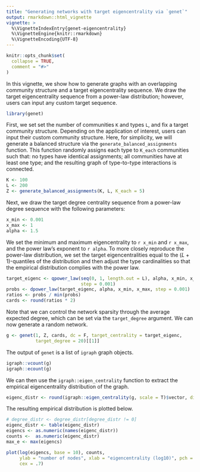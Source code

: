 ```yaml
---
title: "Generating networks with target eigencentrality via `genet`"
output: rmarkdown::html_vignette
vignette: >
  %\VignetteIndexEntry{genet-eigencentrality}
  %\VignetteEngine{knitr::rmarkdown}
  %\VignetteEncoding{UTF-8}
---
```


```r
knitr::opts_chunk$set(
  collapse = TRUE,
  comment = "#>"
)
```

In this vignette, we show how to generate graphs with an overlapping community structure and a target eigencentrality sequence. We draw the target eigencentrality sequence from a power-law distribution; however, users can input any custom target sequence.

```r
library(genet)
```

First, we set set the number of communities `K` and types `L`, and fix a target community structure. Depending on the application of interest, users can input their custom community structure. Here, for simplicity, we will generate a balanced structure via the `generate_balanced_assignments` function. This function randomly assigns each type to `K_each` communities such that: no types have identical assignments; all communities have at least one type; and the resulting graph of type-to-type interactions is connected.

```r
K <- 100
L <- 200
Z <- generate_balanced_assignments(K, L, K_each = 5)
```

Next, we draw the target degree centrality sequence from a power-law degree sequence with the following parameters:

```r
x_min <- 0.001
x_max <- 1
alpha <- 1.5
```

We set the minimum and maximum eigencentrality to `r x_min` and `r x_max`, and the power law's exponent to `r alpha`. To more closely reproduce the power-law distribution, we set the target eigencentralities equal to the $(L + 1)$-quantiles of the distribution and then adjust the type cardinalities so that the empirical distribution complies with the power law.

```r
target_eigenc <- qpower_law(seq(0, 1, length.out = L), alpha, x_min, x_max, 
                            step = 0.001)
probs <- dpower_law(target_eigenc, alpha, x_min, x_max, step = 0.001)
ratios <- probs / min(probs)
cards <- round(ratios * 2)
```

Note that we can control the network sparsity through the average expected degree, which can be set via the `target_degree` argument. We can now generate a random network.

```r
g <- genet(1, Z, cards, dc = F, target_centrality = target_eigenc,
           target_degree = 20)[[1]]
```

The output of `genet` is a list of `igraph` graph objects.

```r
igraph::vcount(g)
igraph::ecount(g)
```

We can then use the `igraph::eigen_centrality` function to extract the empirical eigencentrality distribution of the graph. 

```r
eigenc_distr <- round(igraph::eigen_centrality(g, scale = T)$vector, digits = 3)
```

The resulting empirical distribution is plotted below.

```r
# degree_distr <- degree_distr[degree_distr != 0]
eigenc_distr <- table(eigenc_distr)
eigencs <- as.numeric(names(eigenc_distr))
counts <-  as.numeric(eigenc_distr)
max_e <- max(eigencs)

plot(log(eigencs, base = 10), counts,
     ylab = "number of nodes", xlab = "eigencentrality (log10)", pch = 16,
     cex = .7)
```
